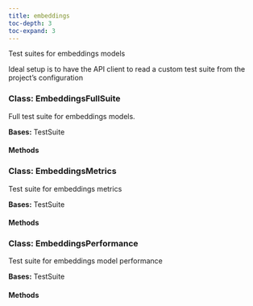```yaml
---
title: embeddings
toc-depth: 3
toc-expand: 3
---
```


Test suites for embeddings models

Ideal setup is to have the API client to read a
custom test suite from the project's configuration










### Class: EmbeddingsFullSuite

Full test suite for embeddings models.





**Bases:** TestSuite

#### Methods

   
### Class: EmbeddingsMetrics

Test suite for embeddings metrics





**Bases:** TestSuite

#### Methods

   
### Class: EmbeddingsPerformance

Test suite for embeddings model performance





**Bases:** TestSuite

#### Methods

   